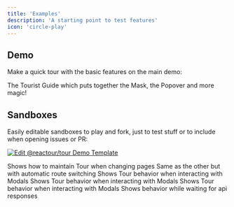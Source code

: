 ```yaml
---
title: 'Examples'
description: 'A starting point to test features'
icon: 'circle-play'
---
```


## Demo

Make a quick tour with the basic features on the main demo:

<CardGroup cols={1}>
  <Card title="Demo" icon="bus-simple" href="https://www.react.tours/">
    The Tourist Guide which puts together the Mask, the Popover and more magic!
  </Card>
</CardGroup>

## Sandboxes

Easily editable sandboxes to play and fork, just to test stuff or to include when opening issues or PR:

[![Edit @reactour/tour Demo Template](https://codesandbox.io/static/img/play-codesandbox.svg)](https://codesandbox.io/s/reactour-tour-demo-template-fglzv?fontsize=14&hidenavigation=1&theme=dark)

<CardGroup cols={3}>
  <Card
    title="Using React Router"
    icon="code"
    href="https://codesandbox.io/s/reactour-tour-demo-using-react-router-dom-kujql"
  >
    Shows how to maintain Tour when changing pages
  </Card>
  <Card
    title="Using React Router 2"
    icon="code"
    href="https://codesandbox.io/s/tour-demo-using-react-router-dom-with-automatic-route-switching-fhdnxb?file=/src/App.js"
  >
    Same as the other but with automatic route switching
  </Card>
  <Card
    title="Using React Modal"
    icon="code"
    href="https://codesandbox.io/s/reactour-tour-demo-using-react-modal-8v0eo"
  >
    Shows Tour behavior when interacting with Modals
  </Card>
  <Card
    title="Using Semantic UI Modal"
    icon="code"
    href="https://codesandbox.io/s/reactour-tour-demo-using-semantic-ui-modal-xmqee"
  >
    Shows Tour behavior when interacting with Modals
  </Card>
  <Card
    title="Using React Bootstrap Modal"
    icon="code"
    href="https://codesandbox.io/s/reactour-tour-demo-using-react-bootstrap-modal-qjws4"
  >
    Shows Tour behavior when interacting with Modals
  </Card>
  <Card
    title="Tour with data fetching"
    icon="code"
    href="https://codesandbox.io/s/tour-with-data-fetching-dv2q0?file=/src/index.js"
  >
    Shows behavior while waiting for api responses
  </Card>
</CardGroup>
